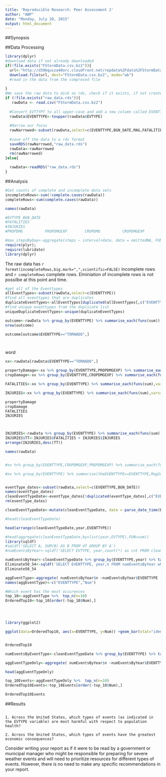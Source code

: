 ---
title: 'Reproducible Research: Peer Assessment 2'
author: "AWP"
date: "Monday, July 20, 2015"
output: html_document
---

##Synopsis


##Data Processing
```{r download_data_and_load_data}

library(dplyr)
#download data if not already downloaded
if(!file.exists("FStormData.csv.bz2")){
  url<-"http://d396qusza40orc.cloudfront.net/repdata%2Fdata%2FStormData.csv.bz2"
  download.file(url, dest="FStormData.csv.bz2", mode="wb") 
  #read in the data from the compresed file
  
}
#We save the raw data to disk as rds, check if it exists, if not create it.
if (!file.exists("raw_data.rds")){
   rawData <- read.csv("FStormData.csv.bz2")
  
  #Convert EVTTYPT to all upper-case and add a new column called EVENTTYPE
  rawData$EVENTTYPE<-toupper(rawData$EVTYPE)
  
  #Narrow our focus
  rawNarrowed<-subset(rawData,select=c(EVENTTYPE,BGN_DATE,MAG,FATALITIES,INJURIES,PROPDMG,PROPDMGEXP,CROPDMG,CROPDMGEXP,WFO))
  
  #save off the data to a rds format
  saveRDS(rawNarrowed,"raw_data.rds")
  rawData<-rawNarrowed
  rm(rawNarrowed)
}else{
 
  rawData<-readRDS("raw_data.rds")
}
```

##Analysis
```{r initial_analysis}
#Get counts of complete and incomplete data sets
incompleteRows<-sum(!complete.cases(rawData))
completeRows<-sum(complete.cases(rawData))

names(rawData)

#EVTYPE BGN_DATE
#FATALITIES
#INJURIES
#PROPDMG          PROPDMGEXP        CROPDMG          CROPDMGEXP  

#max_stepsByDay<-aggregate(steps ~ interval+date, data = omittedNA, FUN = mean)
require(plyr); 
require(lubridate)
library(dplyr)
```

The raw data has `r format(incompleteRows,big.mark=",",scientific=FALSE)` incomplete rows and `r completeRows` complete rows. Elminiation of incomplete rows is not possilbe at this point and time.


```{r find_duplicate_eventtypes}

#get all of the Eventtypes
allEventTypes<-subset(rawData,select=c(EVENTTYPE))
#find all eventtypes that are duplicates
duplicateEventTypes<-allEventTypes[duplicated(allEventTypes[,c("EVENTTYPE")]),]
#find unique eventtypes from the duplicate list
uniqueDuplicateEventTypes<-unique(duplicateEventTypes)

outcome<-rawData %>% group_by(EVENTTYPE) %>% summarise_each(funs(sum))
nrow(outcome)

outcome[outcome$EVENTTYPE=="TORNADO",]




```

word

```{r summerize-data}
xx<-rawData[rawData$EVENTTYPE=="TORNADO",] 

propertyDamage<-xx %>% group_by(EVENTTYPE,PROPDMGEXP) %>% summarise_each(funs(sum),vars=c(-BGN_DATE,-FATALITIES,-INJURIES,-MAG,-WFO,-CROPDMGEXP,-CROPDMG))
cropDamage<-xx %>% group_by(EVENTTYPE,CROPDMGEXP) %>% summarise_each(funs(sum),vars=c(-BGN_DATE,-FATALITIES,-INJURIES,-MAG,-WFO,-PROPDMGEXP,-PROPDMG))

FATALITIES<-xx %>% group_by(EVENTTYPE) %>% summarise_each(funs(sum),vars=c(-BGN_DATE,-INJURIES,-MAG,-WFO,-PROPDMGEXP,-PROPDMG,-CROPDMG,-CROPDMGEXP))

INJURIES<-xx %>% group_by(EVENTTYPE) %>% summarise_each(funs(sum),vars=c(-BGN_DATE,-FATALITIES,-MAG,-WFO,-PROPDMGEXP,-PROPDMG,-CROPDMG,-CROPDMGEXP))

propertyDamage
cropDamage
FATALITIES
INJURIES



INJURIES<-rawData %>% group_by(EVENTTYPE) %>% summarise_each(funs(sum),vars=c(-BGN_DATE,-FATALITIES,-MAG,-WFO,-PROPDMGEXP,-PROPDMG,-CROPDMG,-CROPDMGEXP))
INJURIES$TT<-INJURIES$FATALITIES + INJURIES$INJURIES
arrange(INJURIES,desc(TT))

```


```{r}
names(rawData)


#xx %>% group_by(EVENTTYPE,CROPDMGEXP,PROPDMGEXP) %>% summarise_each(funs(sum),vars=c(-PROPDMGEXP,-CROPDMGEXP))

#xx %>% group_by(EVENTTYPE) %>% summarise(theEVENTTYPE==EVENTTYPE,MagSum=sum(MAG),FatalititySum=sum(FATALITIES),InjueriesSum=sum(INJURIES))


eventType_dates<-subset(rawData,select=c(EVENTTYPE,BGN_DATE)) 
names(eventType_dates)
cleanEventTypeDate<-eventType_dates[!duplicated(eventType_dates[,c("EVENTTYPE","BGN_DATE")]),]
rm(eventType_dates)

cleanEventTypeDate<-mutate(cleanEventTypeDate, date = parse_date_time(BGN_DATE,"%m/%d/%y %H%M%S"),year = year(date))

#head(cleanEventTypeDate)

head(arrange(cleanEventTypeDate,year,EVENTTYPE))

#head(aggregate(cleanEventTypeDate,by=list(year,EVTYPE),FUN=sum))
library(sqldf)
#sqldf('SELECT A, SUM(B) AS B FROM df GROUP BY A')
#numEventsByYear<-sqldf('SELECT EVTYPE, year,count(*) as cnt FROM cleanEventTypeDate where year>=1950 and year<=1954 GROUP BY year,EVTYPE')
```


```{r ploting, fig.width=10}

numEventsByYear<-cleanEventTypeDate %>% group_by(EVENTTYPE,year) %>% tally()
Eliminate50_54<-sqldf('SELECT EVENTTYPE, year,n FROM numEventsByYear where year>=1950 and year<=1954 ')
Eliminate50_54

aggEventType<-aggregate( numEventsByYear$n ~numEventsByYear$EVENTTYPE ,FUN = sum, na.rm=TRUE)
names(aggEventType)<-c("EVENTTYPE","Num")

#Which event has the most occurences 
top_10<-aggEventType %>%  top_n(n=10) 
OrderedTop10<-top_10[order(-top_10$Num),]




library(ggplot2)

ggplot(data=OrderedTop10, aes(x=EVENTTYPE, y=Num)) +geom_bar(stat="identity")+theme(axis.text.x=element_text(angle=90,hjust=1,vjust=0.5))


OrderedTop10

```



```{r}
numEventsByEventType<-cleanEventTypeDate %>% group_by(EVENTTYPE) %>% tally()

aggEventTypeOnly<-aggregate( numEventsByYear$n ~numEventsByYear$EVENTTYPE ,FUN = sum, na.rm=TRUE)

head(aggEventTypeOnly)

top_10Events<-aggEventTypeOnly %>%  top_n(n=10) 
OrderedTop10Events<-top_10Events[order(-top_10$Num),]

OrderedTop10Events

```




##Results
```{r}
```

    1. Across the United States, which types of events (as indicated in the EVTYPE variable) are most harmful with respect to population health?

    2. Across the United States, which types of events have the greatest economic consequences?

Consider writing your report as if it were to be read by a government or municipal manager who might be responsible for preparing for severe weather events and will need to prioritize resources for different types of events. However, there is no need to make any specific recommendations in your report.